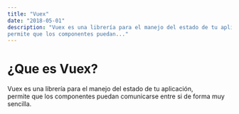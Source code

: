 ```yaml
---
title: "Vuex"
date: "2018-05-01"
description: "Vuex es una librería para el manejo del estado de tu aplicación,  
permite que los componentes puedan..."
---
```


# ¿Que es Vuex?  

Vuex es una librería para el manejo del estado de tu aplicación,  
permite que los componentes puedan comunicarse entre si de forma
muy sencilla.  

